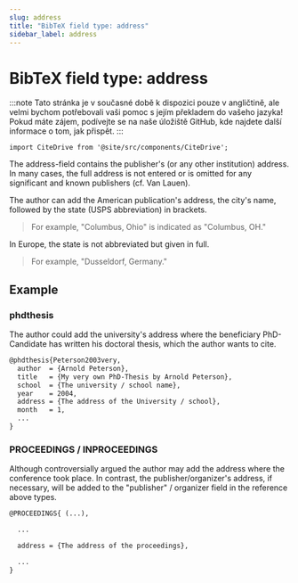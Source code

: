 ```yaml
---
slug: address
title: "BibTeX field type: address"
sidebar_label: address
---
```


# BibTeX field type: address

:::note
Tato stránka je v současné době k dispozici pouze v angličtině, ale velmi bychom potřebovali vaši pomoc s jejím překladem do vašeho jazyka! Pokud máte zájem, podívejte se na naše úložiště GitHub, kde najdete další informace o tom, jak přispět.
:::

```mdx-code-block
import CiteDrive from '@site/src/components/CiteDrive';
```
<CiteDrive /> 


The address-field contains the publisher's (or any other institution) address.
In many cases, the full address is not entered or is omitted for any significant and known publishers (cf. Van Lauen).

The author can add the American publication's address, the city's name, followed by the state (USPS abbreviation) in brackets.

> For example, "Columbus, Ohio" is indicated as "Columbus, OH."

In Europe, the state is not abbreviated but given in full.

> For example, "Dusseldorf, Germany."



## Example

### phdthesis

The author could add the university's address where the beneficiary PhD-Candidate has written his doctoral thesis, which the author wants to cite.

```tex
@phdthesis{Peterson2003very,
  author  = {Arnold Peterson},
  title   = {My very own PhD-Thesis by Arnold Peterson},
  school  = {The university / school name},
  year    = 2004,
  address = {The address of the University / school},
  month   = 1,
  ...
}
```

### PROCEEDINGS / INPROCEEDINGS

Although controversially argued the author may add the address where the conference took place. In contrast, the publisher/organizer's address, if necessary, will be added to the "publisher" / organizer field in the reference above types.


```tex
@PROCEEDINGS{ (...),

  ...

  address = {The address of the proceedings},

  ...
}
```
